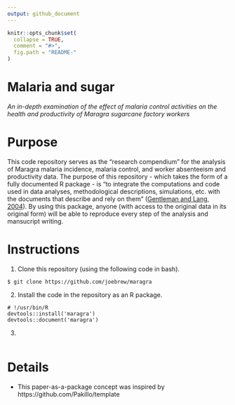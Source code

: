```yaml
---
output: github_document
---
```


<!-- README.md is generated from README.Rmd. Please edit that file -->

```r
knitr::opts_chunk$set(
  collapse = TRUE,
  comment = "#>",
  fig.path = "README-"
)
```

# Malaria and sugar
_An in-depth examination of the effect of malaria control activities on the health and productivity of Maragra sugarcane factory workers_


# Purpose

This code repository serves as the "research compendium" for the analysis of Maragra malaria incidence, malaria control, and worker absenteeism and productivity data. The purpose of this repository - which takes the form of a fully documented R package - is "to integrate the computations and code used in data analyses, methodological descriptions, simulations, etc. with the documents that describe and rely on them" ([Gentleman and Lang, 2004](http://biostats.bepress.com/bioconductor/paper2/)). By using this package, anyone (with access to the original data in its original form) will be able to reproduce every step of the analysis and mansucript writing.

# Instructions

1. Clone this repository (using the following code in bash).

```
$ git clone https://github.com/joebrew/maragra
```

2. Install the code in the repository as an R package.

```
# !/usr/bin/R
devtools::install('maragra')
devtools::document('maragra')
```

3. 

```

```

# Details

- This paper-as-a-package concept was inspired by https://github.com/Pakillo/template